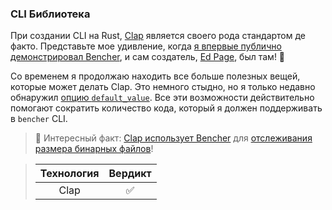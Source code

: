 ### CLI Библиотека

При создании CLI на Rust, [Clap][github clap] является своего рода стандартом де факто. Представьте мое удивление, когда [я впервые публично демонстрировал Bencher][talks rust dc], и сам создатель, [Ed Page][github epage], был там! 🤩

Со временем я продолжаю находить все больше полезных вещей, которые может делать Clap. Это немного стыдно, но я только недавно обнаружил [опцию `default_value`][docs clap default value]. Все эти возможности действительно помогают сократить количество кода, который я должен поддерживать в `bencher` CLI.

> 🐰 Интересный факт: [Clap использует Bencher][clap github pr 5826] для [отслеживания размера бинарных файлов][track binary size]!

> | Технология | Вердикт  |
> | :--------: | :------: |
> |    Clap    |    ✅    |

[github clap]: https://github.com/clap-rs/clap
[talks rust dc]: /ru/docs/explanation/talks/#rust-dc-20-sep-22
[github epage]: https://github.com/epage
[docs clap default value]: https://docs.rs/clap/4.5.27/clap/struct.Arg.html#method.default_value
[clap github pr 5826]: https://github.com/clap-rs/clap/pull/5826
[track binary size]: /ru/docs/how-to/track-file-size/
